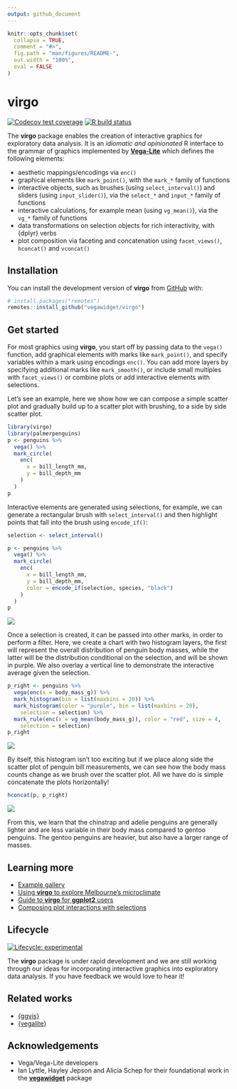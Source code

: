```yaml
---
output: github_document
---
```


<!-- README.md is generated from README.Rmd. Please edit that file -->

```r
knitr::opts_chunk$set(
  collapse = TRUE,
  comment = "#>",
  fig.path = "man/figures/README-",
  out.width = "100%",
  eval = FALSE
)
```

# virgo

<!-- badges: start -->
[![Codecov test coverage](https://codecov.io/gh/vegawidget/virgo/branch/master/graph/badge.svg)](https://codecov.io/gh/vegawidget/virgo?branch=master)
[![R build status](https://github.com/vegawidget/virgo/workflows/R-CMD-check/badge.svg)](https://github.com/vegawidget/virgo/actions)
<!-- badges: end -->

The **virgo** package enables the creation of interactive graphics for
exploratory data analysis. It is an _idiomatic and opinionated_ R interface to 
the grammar of graphics implemented by [**Vega-Lite**](https://vega.github.io/vega-lite/) which
defines the following elements:

* aesthetic mappings/encodings via `enc()` 
* graphical elements like `mark_point()`, with the `mark_*` family of functions
* interactive objects, such as brushes (using `select_interval()`) and sliders (using `input_slider()`), via the `select_*` and `input_*` family of functions
* interactive calculations, for example mean (using `vg_mean()`), via the `vg_*` family of functions
* data transformations on selection objects for rich interactivity, with {dplyr} verbs
* plot composition via faceting and concatenation using `facet_views()`, `hconcat()` and `vconcat()`


## Installation

<!--
You can install the released version of **virgo** from [CRAN](https://CRAN.R-project.org) with:

``` r
install.packages("virgo")
```

-->

You can install the development version of **virgo** 
from [GitHub](https://github.com/) with:

``` r
# install.packages("remotes")
remotes::install_github("vegawidget/virgo")
```

## Get started

For most graphics using **virgo**, you start off by passing data to 
the `vega()` function, add graphical elements with marks like `mark_point()`, 
and specify variables within a mark using encodings `enc()`. You can add more 
layers by specifying additional marks like `mark_smooth()`, or include small 
multiples with `facet_views()` or combine plots or 
add interactive elements with selections.

Let's see an example, here we show how we can compose a simple scatter plot
and gradually build up to a scatter plot with brushing, to a side by side scatter plot.

```r
library(virgo)
library(palmerpenguins)
p <- penguins %>% 
  vega() %>% 
  mark_circle(
    enc(
      x = bill_length_mm, 
      y = bill_depth_mm
    )
  )
p
```

Interactive elements are generated using selections, for example, 
we can generate a rectangular brush with `select_interval()` and 
then highlight points that fall into the brush using `encode_if()`:

```r
selection <- select_interval()

p <- penguins %>% 
  vega() %>% 
  mark_circle(
    enc(
      x = bill_length_mm, 
      y = bill_depth_mm, 
      color = encode_if(selection, species, "black")
    )
  )
p
```

![](man/figures/readme-circle.png)

Once a selection is created, it can be passed into other marks, in order to
perform a filter. Here, we create a chart with two histogram layers,
the first will represent the overall distribution of penguin body masses, while
the latter will be the distribution conditional on the selection, and will
be shown in purple. We also overlay a vertical line to demonstrate the interactive average
given the selection.

```r
p_right <- penguins %>% 
  vega(enc(x = body_mass_g)) %>% 
  mark_histogram(bin = list(maxbins = 20)) %>% 
  mark_histogram(color = "purple", bin = list(maxbins = 20),
    selection = selection) %>% 
  mark_rule(enc(x = vg_mean(body_mass_g)), color = "red", size = 4,
    selection = selection)
p_right
```

![](man/figures/readme-histogram.png)

By itself, this histogram isn't too exciting but if we place along side
the scatter plot of penguin bill measurements, we can see how the body mass
counts change as we brush over the scatter plot. All we have do is simple
concatenate the plots horizontally!

```r
hconcat(p, p_right)
```

![](man/figures/readme-hconcat.png)

From this, we learn that the chinstrap and adelie penguins are generally
lighter and are less variable in their body mass compared to gentoo penguins.
The gentoo penguins are heavier, but also have a larger range of masses. 

## Learning more

- [Example gallery]()
- [Using **virgo** to explore Melbourne's microclimate]()
- [Guide to **virgo** for **ggplot2** users]()
- [Composing plot interactions with selections]()

## Lifecycle

[![Lifecycle: experimental](https://img.shields.io/badge/lifecycle-experimental-orange.svg)](https://www.tidyverse.org/lifecycle/#experimental)

The **virgo** package is under rapid development and we are still working 
through our ideas for incorporating interactive graphics
into exploratory data analysis. If you have feedback we would love to hear it!

## Related works

* [{ggvis}](http://ggvis.rstudio.com) 
* [{vegalite}](https://github.com/hrbrmstr/vegalite)

## Acknowledgements

- Vega/Vega-Lite developers 
- Ian Lyttle, Hayley Jepson and Alicia Schep for their foundational
work in the [**vegawidget**](https://vegawidget.github.io/vegawidget/) package

